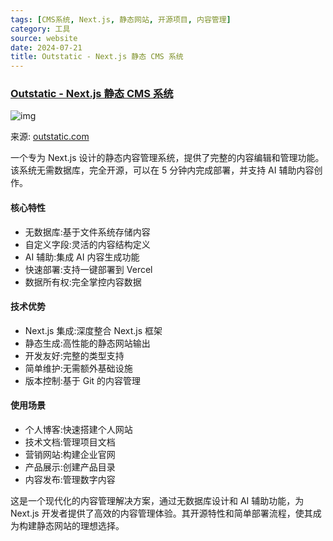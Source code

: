 ```yaml
---
tags: [CMS系统, Next.js, 静态网站, 开源项目, 内容管理]
category: 工具
source: website
date: 2024-07-21
title: Outstatic - Next.js 静态 CMS 系统
---
```


### [Outstatic - Next.js 静态 CMS 系统](https://outstatic.com/)

![img](https://img.mengpeng.tech/i/2024/12/08/675595dd7a2da.webp)

来源: [outstatic.com](https://outstatic.com/)

一个专为 Next.js 设计的静态内容管理系统，提供了完整的内容编辑和管理功能。该系统无需数据库，完全开源，可以在 5 分钟内完成部署，并支持 AI 辅助内容创作。

#### 核心特性
- 无数据库:基于文件系统存储内容
- 自定义字段:灵活的内容结构定义
- AI 辅助:集成 AI 内容生成功能
- 快速部署:支持一键部署到 Vercel
- 数据所有权:完全掌控内容数据

#### 技术优势
- Next.js 集成:深度整合 Next.js 框架
- 静态生成:高性能的静态网站输出
- 开发友好:完整的类型支持
- 简单维护:无需额外基础设施
- 版本控制:基于 Git 的内容管理

#### 使用场景
- 个人博客:快速搭建个人网站
- 技术文档:管理项目文档
- 营销网站:构建企业官网
- 产品展示:创建产品目录
- 内容发布:管理数字内容

这是一个现代化的内容管理解决方案，通过无数据库设计和 AI 辅助功能，为 Next.js 开发者提供了高效的内容管理体验。其开源特性和简单部署流程，使其成为构建静态网站的理想选择。 